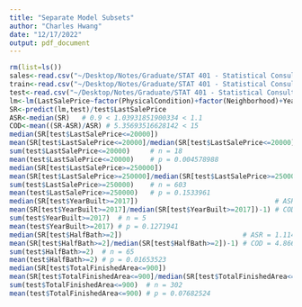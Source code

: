 ```yaml
---
title: "Separate Model Subsets"
author: "Charles Hwang"
date: "12/17/2022"
output: pdf_document
---
```


```r
rm(list=ls())
sales<-read.csv("~/Desktop/Notes/Graduate/STAT 401 - Statistical Consulting/Fixed Data for Modeling.csv")[,-1]
train<-read.csv("~/Desktop/Notes/Graduate/STAT 401 - Statistical Consulting/Training Data.csv")[,-1]
test<-read.csv("~/Desktop/Notes/Graduate/STAT 401 - Statistical Consulting/Testing Data.csv")[,-1]
lm<-lm(LastSalePrice~factor(PhysicalCondition)+factor(Neighborhood)+YearBuilt+FullBath+factor(RatingBath)+HalfBath+Kitchen+TotalFinishedArea+LandSF+AirConditioned+FrameShed+MasonAdjustment+PlasticLinedPool+DivingBoard+PoolLadder+ReinforcedConcreteSF+XCoordinate+YCoordinate+QualityC+PrimaryWallC+Parking,data=train)
SR<-predict(lm,test)/test$LastSalePrice
ASR<-median(SR)   # 0.9 < 1.03931851900334 < 1.1
COD<-mean((SR-ASR)/ASR) # 5.35693516628142 < 15
median(SR[test$LastSalePrice<=20000])                                       # ASR = 2.428144
mean(SR[test$LastSalePrice<=20000]/median(SR[test$LastSalePrice<=20000])-1) # COD = 53.16512
sum(test$LastSalePrice<=20000)     # n = 18
mean(test$LastSalePrice<=20000)    # p = 0.004578988
median(SR[test$LastSalePrice>=250000])                                        # ASR = 0.8883501
mean(SR[test$LastSalePrice>=250000]/median(SR[test$LastSalePrice>=250000])-1) # COD = 0.1979317
sum(test$LastSalePrice>=250000)    # n = 603
mean(test$LastSalePrice>=250000)   # p = 0.1533961
median(SR[test$YearBuilt>=2017])                                  # ASR = 1.129211
mean(SR[test$YearBuilt>=2017]/median(SR[test$YearBuilt>=2017])-1) # COD = 27.21689
sum(test$YearBuilt>=2017)  # n = 5
mean(test$YearBuilt>=2017) # p = 0.1271941
median(SR[test$HalfBath>=2])                              # ASR = 1.114048
mean(SR[test$HalfBath>=2]/median(SR[test$HalfBath>=2])-1) # COD = 4.866196
sum(test$HalfBath>=2)  # n = 65
mean(test$HalfBath>=2) # p = 0.01653523
median(SR[test$TotalFinishedArea<=900])                                         # ASR = 1.15019
mean(SR[test$TotalFinishedArea<=900]/median(SR[test$TotalFinishedArea<=900])-1) # COD = 2.085207
sum(test$TotalFinishedArea<=900)  # n = 302
mean(test$TotalFinishedArea<=900) # p = 0.07682524
```